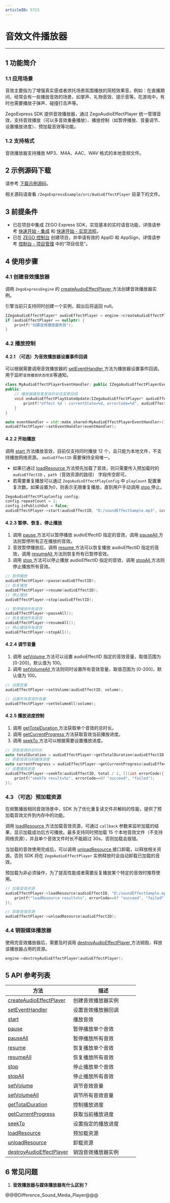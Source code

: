 ```yaml
---
articleID: 5723
---
```

<style>
table th:nth-of-type(1) { min-width: 120px; width: 50%; }
table th:nth-of-type(2) { min-width: 120px; width: 50%; }
table {width: 100%;}
</style>

# 音效文件播放器

- - -

## 1 功能简介

### 1.1 应用场景

音效主要指为了增强真实感或者烘托场景氛围播放的简短效果音。例如：在直播期间，经常会有一些播放音效的场景，如掌声、礼物音效、提示音等。在游戏中，有时也需要播放子弹声、碰撞打击声等。 

ZegoExpress SDK 提供音效播放器，通过 ZegoAudioEffectPlayer 统一管理音效，支持音效播放（可以多音效重叠播放）、播放控制（如暂停播放、音量调节、设置播放进度）、预加载音效等功能。

### 1.2 支持格式

音效播放器支持播放 MP3、M4A、AAC、WAV 格式的本地音频文件。

## 2 示例源码下载

请参考 [下载示例源码](#3128)。

相关源码请查看 `/ZegoExpressExample/src/AudioEffectPlayer` 目录下的文件。

## 3 前提条件

- 已在项目中集成 ZEGO Express SDK，实现基本的实时语音功能，详情请参考 [快速开始 - 集成](!ExpressAudioSDK-Integration/SDK_Integration) 和 [快速开始 - 实现流程](!ExpressAudioSDK-Integration/Solution_Implementation)。
- 已在 [ZEGO 控制台](https://console.zego.im) 创建项目，并申请有效的 AppID 和 AppSign，详情请参考 [控制台 - 项目管理](#12107) 中的“项目信息”。

## 4 使用步骤

### 4.1 创建音效播放器

调用 `ZegoExpressEngine` 的 [createAudioEffectPlayer ](/zh/api?doc=Express_Video_SDK_API~CPP_windows~class~zego-express-i-zego-express-engine#create-audio-effect-player) 方法创建音效播放器实例。

<div class="mk-warning">

引擎当前只支持同时创建一个实例，超出后将返回 null。  
</div>

```C++
IZegoAudioEffectPlayer* audioEffectPlayer = engine->createAudioEffectPlayer();
if (audioEffectPlayer == nullptr) {
    printf("创建音效播放器失败");
}
```

### 4.2 播放控制

#### 4.2.1 （可选）为音效播放器设置事件回调

可以根据需要调用音效播放器的 [setEventHandler ](/zh/api?doc=Express_Video_SDK_API~CPP_windows~class~zego-express-i-zego-audio-effect-player#set-event-handler) 方法为播放器设置事件回调，用于监听`音效播放状态改变`等通知。

```C++
class MyAudioEffectPlayerEventHandler: public IZegoAudioEffectPlayerEventHandler{
public:
    // 播放器播放某音效的状态变更回调
    void onAudioEffectPlayStateUpdate(IZegoAudioEffectPlayer* audioEffectPlayer, unsigned int audioEffectID, ZegoAudioEffectPlayState state, int errorCode) override{
        printf("effect %d : currentState=%d, errorCode=%d", audioEffectID, state, errorCode);
    }
}

auto eventHandler = std::make_shared<MyAudioEffectPlayerEventHandler>();
audioEffectPlayer->setEventHandler(eventHandler);
```

#### 4.2.2 开始播放

调用 [start ](/zh/api?doc=Express_Video_SDK_API~CPP_windows~class~zego-express-i-zego-audio-effect-player#start) 方法播放音效，目前仅支持同时播放 12 个，且只能为本地文件，不支持播放网络资源。 `audioEffectID` 需要保持全局唯一。

* 如果已通过 [loadResource ](/zh/api?doc=Express_Video_SDK_API~CPP_windows~class~zego-express-i-zego-audio-effect-player#load-resource) 方法预先加载了音效，则只需要传入预加载时的 `audioEffectID` ，`path`（音效资源的路径） 字段传空即可。
* 若需要重复播放可以通过 `ZegoAudioEffectPlayConfig` 中 `playCount` 配置重复次数。如果设置为0，则表示无限重复播放，直到用户手动调用 [stop ](/zh/api?doc=Express_Video_SDK_API~CPP_windows~class~zego-express-i-zego-audio-effect-player#stop) 停止。

```C++
ZegoAudioEffectPlayConfig config;
config.repeatCount = 1;
config.isPublishOut = false;
audioEffectPlayer->start(audioEffectID, "D:/soundEffectSample.mp3", &config);
```

#### 4.2.3 暂停、恢复、停止播放

1. 调用 [pause ](/zh/api?doc=Express_Video_SDK_API~CPP_windows~class~zego-express-i-zego-audio-effect-player#pause) 方法可以暂停播放 audioEffectID 指定的音效，调用 [pauseAll ](/zh/api?doc=Express_Video_SDK_API~CPP_windows~class~zego-express-i-zego-audio-effect-player#pause-all) 方法则暂停所有正在播放的音效。
2. 音效暂停播放后，调用 [resume ](/zh/api?doc=Express_Video_SDK_API~CPP_windows~class~zego-express-i-zego-audio-effect-player#resume) 方法可以恢复播放 audioEffectID 指定的音效，调用 [resumeAll ](/zh/api?doc=Express_Video_SDK_API~CPP_windows~class~zego-express-i-zego-audio-effect-player#resume-all) 方法则恢复所有已暂停音效。
3. 调用 [stop ](/zh/api?doc=Express_Video_SDK_API~CPP_windows~class~zego-express-i-zego-audio-effect-player#stop) 方法可以停止播放 audioEffectID 指定的音效，调用 [stopAll ](/zh/api?doc=Express_Video_SDK_API~CPP_windows~class~zego-express-i-zego-audio-effect-player#stop-all) 方法则停止播放所有音效。

```C++
// 暂停播放
audioEffectPlayer->pause(audioEffectID);
// 恢复播放
audioEffectPlayer->resume(audioEffectID);
// 停止播放
audioEffectPlayer->stop(audioEffectID);

// 暂停播放所有音效
audioEffectPlayer->pauseAll();
// 恢复播放所有音效
audioEffectPlayer->resumeAll();
// 停止播放所有音效
audioEffectPlayer->stopAll();
```

#### 4.2.4 调节音量

1. 调用 [setVolume ](/zh/api?doc=Express_Video_SDK_API~CPP_windows~class~zego-express-i-zego-audio-effect-player#set-volume) 方法可以设置 audioEffectID 指定的音效音量，取值范围为 [0-200]，默认值为 100。
2. 调用 [setVolumeAll ](/zh/api?doc=Express_Video_SDK_API~CPP_windows~class~zego-express-i-zego-audio-effect-player#set-volume-all) 方法则同时设置所有音效音量，取值范围为 [0-200]，默认值为 100。

```C++
// 设置音量
audioEffectPlayer->setVolume(audioEffectID, volume);

// 设置所有音效的音量
audioEffectPlayer->setVolumeAll(volume);
```

#### 4.2.5 播放进度控制

1. 调用 [getTotalDuration ](/zh/api?doc=Express_Video_SDK_API~CPP_windows~class~zego-express-i-zego-audio-effect-player#get-total-duration) 方法获取单个音效的总时长。
2. 调用 [getCurrentProgress ](/zh/api?doc=Express_Video_SDK_API~CPP_windows~class~zego-express-i-zego-audio-effect-player#get-current-progress) 方法获取音效当前播放进度。
3. 调用 [seekTo ](/zh/api?doc=Express_Video_SDK_API~CPP_windows~class~zego-express-i-zego-audio-effect-player#seek-to) 方法可以根据需要设置播放进度。

```C++
// 获取音效的总时长
auto totalDuration = audioEffectPlayer->getTotalDuration(audioEffectID);
// 获取音效当前播放进度
auto currentProgress = audioEffectPlayer->getCurrentProgress(audioEffectID);
// 设置播放进度
audioEffectPlayer->seekTo(audioEffectID, total / 2, [](int errorCode){
    printf("seekTo result=%s", errorCode==0? "succeed", "failed");
});
```

### 4.3 （可选）预加载资源

在频繁播放相同音效场景中，SDK 为了优化重复读文件并解码的性能，提供了预加载音效文件到内存中的功能。

调用 [loadResource ](/zh/api?doc=Express_Video_SDK_API~CPP_windows~class~zego-express-i-zego-audio-effect-player#load-resource) 方法加载音效资源，可通过 `callback` 参数来监听加载的结果，显示加载成功后方可播放。最多支持同时预加载 15 个本地音效文件（不支持网络资源），并且单个音效文件时长不能超过 30s，否则加载会报错。

当加载的音效使用完成后，可以调用 [unloadResource ](/zh/api?doc=Express_Video_SDK_API~CPP_windows~class~zego-express-i-zego-audio-effect-player#unload-resource) 接口卸载，以释放相关资源。否则 SDK 将在 `ZegoAudioEffectPlayer` 实例释放时会自动卸载已加载的音效。

<div class="mk-hint">

预加载为非必须操作，为了提高性能或者需要反复播放某个特定的音效时推荐使用。   
</div>

```C++
// 加载音效资源
audioEffectPlayer->loadResource(audioEffectID, "D:/soundEffectSample.mp3", [](int errorCode){
    printf("loadResource result=%s", errorCode==0? "succeed", "failed");
});

// 卸载音效资源
audioEffectPlayer->unloadResource(audioEffectID);
```

### 4.4 销毁媒体播放器

使用完音效播放器后，需要及时调用 [destroyAudioEffectPlayer ](/zh/api?doc=Express_Video_SDK_API~CPP_windows~class~zego-express-i-zego-express-engine#destroy-audio-effect-player) 方法销毁，释放该播放器占用的资源。

```C++
engine->destroyAudioEffectPlayer(audioEffectPlayer);
```

## 5 API 参考列表

| 方法 | 描述 |
|-------|--------|
| [createAudioEffectPlayer ](/zh/api?doc=Express_Video_SDK_API~CPP_windows~class~zego-express-i-zego-express-engine#create-audio-effect-player) | 创建音效播放器实例 |
| [setEventHandler ](/zh/api?doc=Express_Video_SDK_API~CPP_windows~class~zego-express-i-zego-audio-effect-player#set-event-handler) | 设置音效播放器回调 |
| [start ](/zh/api?doc=Express_Video_SDK_API~CPP_windows~class~zego-express-i-zego-audio-effect-player#start) | 播放音效 |
| [pause ](/zh/api?doc=Express_Video_SDK_API~CPP_windows~class~zego-express-i-zego-audio-effect-player#pause) | 暂停播放单个音效 |
| [pauseAll ](/zh/api?doc=Express_Video_SDK_API~CPP_windows~class~zego-express-i-zego-audio-effect-player#pause-all) | 暂停播放所有音效 |
| [resume ](/zh/api?doc=Express_Video_SDK_API~CPP_windows~class~zego-express-i-zego-audio-effect-player#resume) | 恢复播放单个音效 |
| [resumeAll ](/zh/api?doc=Express_Video_SDK_API~CPP_windows~class~zego-express-i-zego-audio-effect-player#resume-all) | 恢复播放所有音效 |
| [stop ](/zh/api?doc=Express_Video_SDK_API~CPP_windows~class~zego-express-i-zego-audio-effect-player#stop)  | 停止播放单个音效 |
| [stopAll ](/zh/api?doc=Express_Video_SDK_API~CPP_windows~class~zego-express-i-zego-audio-effect-player#stop-all) | 停止播放所有音效 |
| [setVolume ](/zh/api?doc=Express_Video_SDK_API~CPP_windows~class~zego-express-i-zego-audio-effect-player#set-volume) | 调节音效音量 |
| [setVolumeAll ](/zh/api?doc=Express_Video_SDK_API~CPP_windows~class~zego-express-i-zego-audio-effect-player#set-volume-all) | 调节所有音效音量 |
| [getTotalDuration ](/zh/api?doc=Express_Video_SDK_API~CPP_windows~class~zego-express-i-zego-audio-effect-player#get-total-duration) | 控制播放进度 |
| [getCurrentProgress ](/zh/api?doc=Express_Video_SDK_API~CPP_windows~class~zego-express-i-zego-audio-effect-player#get-current-progress) | 获取当前播放进度 |
| [seekTo ](/zh/api?doc=Express_Video_SDK_API~CPP_windows~class~zego-express-i-zego-audio-effect-player#seek-to) | 设置指定的播放进度|
| [loadResource ](/zh/api?doc=Express_Video_SDK_API~CPP_windows~class~zego-express-i-zego-audio-effect-player#load-resource) | 预加载资源 |
| [unloadResource ](/zh/api?doc=Express_Video_SDK_API~CPP_windows~class~zego-express-i-zego-audio-effect-player#unload-resource) | 卸载资源 |
| [destroyAudioEffectPlayer ](/zh/api?doc=Express_Video_SDK_API~CPP_windows~class~zego-express-i-zego-express-engine#destroy-audio-effect-player)| 销毁音效播放器实例 |

## 6 常见问题

1. **音效播放器与媒体播放器有什么区别？**

@@@Difference_Sound_Media_Player@@@
